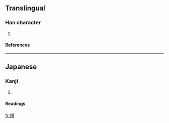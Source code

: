 ==Translingual==
===Han character===
{{Han char|rn=64|rad=手|as=06|sn=9|four=|canj=手尸一一 (QSMM)}}
# {{defn|Han|sort=手06}}
====References====
{{Han ref|kx=0431.171|hdz=31876.091|uh=6327|ud=25383}}
----
==Japanese==
===Kanji===
{{ja-kanji|grade=|rs=手06}}
# {{defn|Japanese}} 
====Readings====
{{ja-readings|on=[[く]] (ku)|kun=}}

[[fr:挧]]